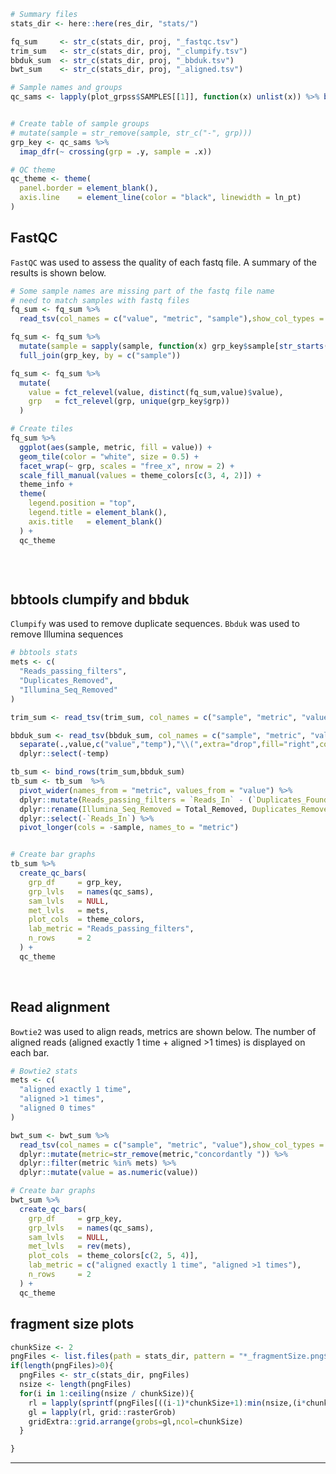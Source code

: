
```r

# Summary files
stats_dir <- here::here(res_dir, "stats/")

fq_sum     <- str_c(stats_dir, proj, "_fastqc.tsv")
trim_sum   <- str_c(stats_dir, proj, "_clumpify.tsv")
bbduk_sum  <- str_c(stats_dir, proj, "_bbduk.tsv")
bwt_sum    <- str_c(stats_dir, proj, "_aligned.tsv")

# Sample names and groups
qc_sams <- lapply(plot_grpss$SAMPLES[[1]], function(x) unlist(x)) %>% bind_cols() 


# Create table of sample groups
# mutate(sample = str_remove(sample, str_c("-", grp)))
grp_key <- qc_sams %>%
  imap_dfr(~ crossing(grp = .y, sample = .x))

# QC theme
qc_theme <- theme(
  panel.border = element_blank(),
  axis.line    = element_line(color = "black", linewidth = ln_pt)
)

```

## FastQC

`FastQC` was used to assess the quality of each fastq file. A summary of the results is shown below.

```r

# Some sample names are missing part of the fastq file name
# need to match samples with fastq files
fq_sum <- fq_sum %>%
  read_tsv(col_names = c("value", "metric", "sample"),show_col_types = FALSE) 

fq_sum <- fq_sum %>% 
  mutate(sample = sapply(sample, function(x) grp_key$sample[str_starts(x,grp_key$sample)][1])) %>%
  full_join(grp_key, by = c("sample"))

fq_sum <- fq_sum %>%
  mutate(
    value = fct_relevel(value, distinct(fq_sum,value)$value),
    grp   = fct_relevel(grp, unique(grp_key$grp))
  )

# Create tiles
fq_sum %>%
  ggplot(aes(sample, metric, fill = value)) +
  geom_tile(color = "white", size = 0.5) +
  facet_wrap(~ grp, scales = "free_x", nrow = 2) +
  scale_fill_manual(values = theme_colors[c(3, 4, 2)]) +
  theme_info +
  theme(
    legend.position = "top",
    legend.title = element_blank(),
    axis.title   = element_blank()
  ) +
  qc_theme



```

<br>

## bbtools clumpify and bbduk

`Clumpify` was used to remove duplicate sequences. `Bbduk` was used to remove Illumina sequences

```r

# bbtools stats
mets <- c(
  "Reads_passing_filters",
  "Duplicates_Removed",
  "Illumina_Seq_Removed"
)

trim_sum <- read_tsv(trim_sum, col_names = c("sample", "metric", "value"),show_col_types = FALSE)

bbduk_sum <- read_tsv(bbduk_sum, col_names = c("sample", "metric", "value"),show_col_types = FALSE) %>% 
  separate(.,value,c("value","temp"),"\\(",extra="drop",fill="right",convert=T) %>% 
  dplyr::select(-temp) 

tb_sum <- bind_rows(trim_sum,bbduk_sum)
tb_sum <- tb_sum  %>% 
  pivot_wider(names_from = "metric", values_from = "value") %>% 
  dplyr::mutate(Reads_passing_filters = `Reads_In` - (`Duplicates_Found` + `Total_Removed`)) %>%
  dplyr::rename(Illumina_Seq_Removed = Total_Removed, Duplicates_Removed = Duplicates_Found ) %>% 
  dplyr::select(-`Reads_In`) %>%
  pivot_longer(cols = -sample, names_to = "metric")


# Create bar graphs
tb_sum %>%
  create_qc_bars(
    grp_df     = grp_key,
    grp_lvls   = names(qc_sams),
    sam_lvls   = NULL,
    met_lvls   = mets,
    plot_cols  = theme_colors,
    lab_metric = "Reads_passing_filters",
    n_rows     = 2
  ) +
  qc_theme

```


<br>

## Read alignment

`Bowtie2` was used to align reads, metrics are shown below. The number of aligned reads (aligned exactly 1 time + aligned >1 times) is displayed on each bar.

```r

# Bowtie2 stats
mets <- c(
  "aligned exactly 1 time",
  "aligned >1 times",
  "aligned 0 times"
)

bwt_sum <- bwt_sum %>%
  read_tsv(col_names = c("sample", "metric", "value"),show_col_types = FALSE) %>%
  dplyr::mutate(metric=str_remove(metric,"concordantly ")) %>% 
  dplyr::filter(metric %in% mets) %>%
  dplyr::mutate(value = as.numeric(value))

# Create bar graphs
bwt_sum %>%
  create_qc_bars(
    grp_df     = grp_key,
    grp_lvls   = names(qc_sams),
    sam_lvls   = NULL,
    met_lvls   = rev(mets),
    plot_cols  = theme_colors[c(2, 5, 4)],
    lab_metric = c("aligned exactly 1 time", "aligned >1 times"),
    n_rows     = 2
  ) +
  qc_theme

```


## fragment size plots

```r

chunkSize <- 2
pngFiles <- list.files(path = stats_dir, pattern = "*_fragmentSize.png$")
if(length(pngFiles)>0){
  pngFiles <- str_c(stats_dir, pngFiles)
  nsize <- length(pngFiles)
  for(i in 1:ceiling(nsize / chunkSize)){  
    rl = lapply(sprintf(pngFiles[((i-1)*chunkSize+1):min(nsize,(i*chunkSize))]), png::readPNG)
    gl = lapply(rl, grid::rasterGrob)
    gridExtra::grid.arrange(grobs=gl,ncol=chunkSize)
  }

}

```

---

<br>

<br>
